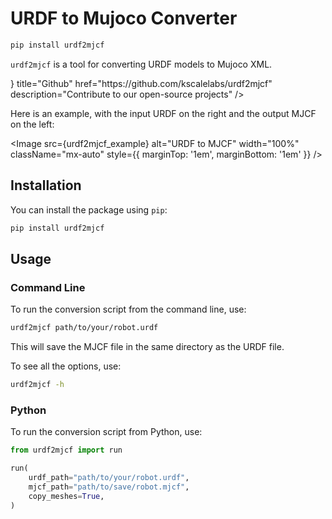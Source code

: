 
# URDF to Mujoco Converter

```bash
pip install urdf2mjcf
```

`urdf2mjcf` is a tool for converting URDF models to Mujoco XML.

<Cards>
  <Cards.Card
    icon={<FaGithub />}
    title="Github"
    href="https://github.com/kscalelabs/urdf2mjcf"
    description="Contribute to our open-source projects"
  />
</Cards>

Here is an example, with the input URDF on the right and the output MJCF on the left:

<Image
  src={urdf2mjcf_example}
  alt="URDF to MJCF"
  width="100%"
  className="mx-auto"
  style={{ marginTop: '1em', marginBottom: '1em' }}
/>

## Installation

You can install the package using `pip`:

```bash
pip install urdf2mjcf
```

## Usage

### Command Line

To run the conversion script from the command line, use:

```bash
urdf2mjcf path/to/your/robot.urdf
```

This will save the MJCF file in the same directory as the URDF file.

To see all the options, use:

```bash
urdf2mjcf -h
```

### Python

To run the conversion script from Python, use:

```python
from urdf2mjcf import run

run(
    urdf_path="path/to/your/robot.urdf",
    mjcf_path="path/to/save/robot.mjcf",
    copy_meshes=True,
)
```
